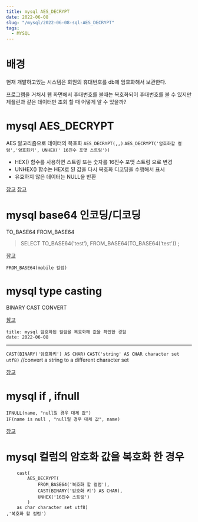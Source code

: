 ```yaml
---
title: mysql AES_DECRYPT
date: 2022-06-08
slug: "/mysql/2022-06-08-sql-AES_DECRYPT"
tags:
  - MYSQL
---
```


# 배경

현재 개발하고있는 시스템은
회원의 휴대번호를 db에 암호화해서 보관한다.

프로그램을 거처서 웹 화면에서 휴대번호를 볼때는
복호화되어 휴대번호를 볼 수 있지만
제플린과 같은 데이터만 조회 할 때 어떻게 알 수 있을까?


# mysql AES_DECRYPT
AES 알고리즘으로 데이터의 복호화
`AES_DECRYPT(,,)`
`AES_DECRYPT('암호화할 컬럼','암호화키', UNHEX(' 16진수 포맷 스트링'))`

* HEX() 함수를 사용하면 스트링 또는 숫자를 16진수 포맷 스트링 으로 변경
* UNHEX() 함수는 HEX로 된 값을 다시 복호화 디코딩을 수행해서 표시
*  유효하지 않은 데이터는 NULL을 반환

[참고](https://www.habonyphp.com/2019/02/aesencrypt-aesdecrypt.html)
[참고](https://bluebreeze.co.kr/470)

# mysql base64 인코딩/디코딩
TO_BASE64
FROM_BASE64

> SELECT TO_BASE64('test'), FROM_BASE64(TO_BASE64('test')) ;

[참고](https://database.guide/how-the-from_base64-function-works-in-mysql/)

`FROM_BASE64(mobile 컬럼)`
# mysql type casting
BINARY
CAST
CONVERT

[참고](http://www.tcpschool.com/mysql/mysql_operator_typeCasting)

```
title: mysql 암호화된 컬럼을 복호화해 값을 확인한 경험
date: 2022-06-08
```
---

`CAST(BINARY('암호화키') AS CHAR)`
`CAST('string' AS CHAR character set utf8)` //convert a string to a different character set

[참고](https://frody.tistory.com/92)

# mysql if , ifnull

```
IFNULL(name, "null일 경우 대체 값")
IF(name is null , "null일 경우 대체 값", name)
```
[참고](https://velog.io/@gillog/DB-MySQL-NULL-%EC%B2%98%EB%A6%ACIFNULL-CASE-COALESCE)


# mysql 컬럼의 암호화 값을 복호화 한 경우
```ifnull(
    cast(
        AES_DECRYPT(
            FROM_BASE64('복호화 할 컬럼'),
            CAST(BINARY('암호화 키') AS CHAR),
            UNHEX('16진수 스트링')
        ) 
    as char character set utf8)
,'복호화 할 컬럼') 
```